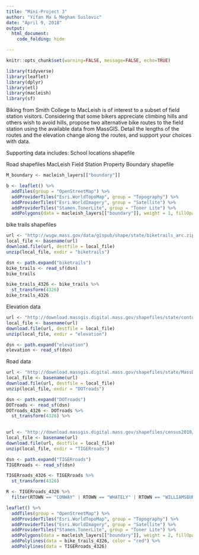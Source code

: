 ```yaml
---
title: "Mini-Project 3"
author: "Yifan Ma & Meghan Suslovic"
date: "April 9, 2018"
output: 
  html_document:
    code_folding: hide

---
```


```r
knitr::opts_chunk$set(warning=FALSE, message=FALSE, echo=TRUE)
```

```r
library(tidyverse)
library(leaflet)
library(dplyr)
library(etl)
library(macleish)
library(sf)
```

Biking from Smith College to MacLeish is of interest to a subset of field station visitors. Considering that some bikers appreciate climbing hills and others wish to avoid hills, propose two alternative bike routes to the field station using the available data from MassGIS. Detail the lengths of the routes and the elevation change along the routes, and support your choices with data.

Supporting data includes:
School locations shapefile

Road shapefiles
MacLeish Field Station Property Boundary shapefile

```r
M_boundary <- macleish_layers[["boundary"]]

b <- leaflet() %>%
  addTiles(group = "OpenStreetMap") %>%
  addProviderTiles("Esri.WorldTopoMap", group = "Topography") %>%
  addProviderTiles("Esri.WorldImagery", group = "Satellite") %>%
  addProviderTiles("Stamen.TonerLite", group = "Toner Lite") %>%
  addPolygons(data = macleish_layers[["boundary"]], weight = 1, fillOpacity = 0.01, group = "Boundaries")
```

bike trails shapefiles

```r
url <- "http://wsgw.mass.gov/data/gispub/shape/state/biketrails_arc.zip"
local_file <- basename(url)
download.file(url, destfile = local_file)
unzip(local_file, exdir = "biketrails")

dsn <- path.expand("biketrails")
bike_trails <- read_sf(dsn)
bike_trails
```

```r
bike_trails_4326 <- bike_trails %>%
  st_transform(4326)
bike_trails_4326
```


Elevation data

```r
url <- "http://download.massgis.digital.mass.gov/shapefiles/state/contours250k.zip"
local_file <- basename(url)
download.file(url, destfile = local_file)
unzip(local_file, exdir = "elevation")

dsn <- path.expand("elevation")
elevation <- read_sf(dsn)

```

Road data

```r
url <- "http://download.massgis.digital.mass.gov/shapefiles/state/MassDOT_Roads_SHP.zip"
local_file <- basename(url)
download.file(url, destfile = local_file)
unzip(local_file, exdir = "DOTroads")

dsn <- path.expand("DOTroads")
DOTroads <- read_sf(dsn)
DOTroads_4326 <- DOTroads %>%
  st_transform(4326) %>%
  
```

```r
url <- "http://download.massgis.digital.mass.gov/shapefiles/census2010/CENSUS2010TIGERROADS_SHP.zip"
local_file <- basename(url)
download.file(url, destfile = local_file)
unzip(local_file, exdir = "TIGERroads")

```


```r
dsn <- path.expand("TIGERroads")
TIGERroads <- read_sf(dsn)

TIGERroads_4326 <- TIGERroads %>%
  st_transform(4326)

```

```r
R <- TIGERroads_4326 %>%
  filter(RTOWN == "CONWAY" | RTOWN == "WHATELY" | RTOWN == "WILLIAMSBURG" | RTOWN == "HATFIELD" | RTOWN == "DEERFIELD" | RTOWN == "NORTHAMPTON")
```


```r
leaflet() %>%
  addTiles(group = "OpenStreetMap") %>%
  addProviderTiles("Esri.WorldTopoMap", group = "Topography") %>%
  addProviderTiles("Esri.WorldImagery", group = "Satellite") %>%
  addProviderTiles("Stamen.TonerLite", group = "Toner Lite") %>%
  addPolygons(data = macleish_layers[["boundary"]], weight = 2, fillOpacity = 0.01, group = "Boundaries") %>%
  addPolylines(data = bike_trails_4326, color = "red") %>%
  addPolylines(data = TIGERroads_4326)
```

